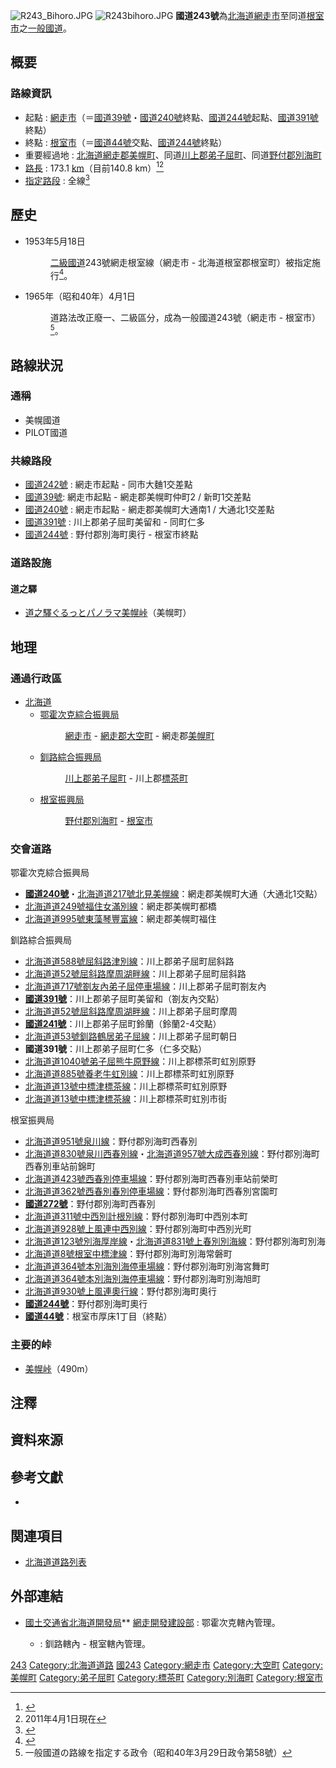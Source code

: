 {{Infobox road
|system            = [[一般國道|一般國道]]
|marker_image      = [[File:_Japanese_National_Route_Sign_0243.svg|100px]]
|highway_name      =國道243號
|length    	   = 173.1| length_notes=（全长）<br />140.8公里（目前）
|starting_terminus = [[北海道|北海道]][[網走市|網走市]]
|主要經過都市           = 北海道[[網走郡|網走郡]][[美幌町|美幌町]]、[[川上郡|川上郡]][[弟子屈町|弟子屈町]]
|ending_terminus   = 北海道[[根室市|根室市]]
|junction          =  [[File:Japanese_National_Route_Sign_0240.svg|24px]][[國道240號|國道240號]]<br />[[File:Japanese_National_Route_Sign_0391.svg|24px]][[國道391號|國道391號]]<br />[[File:Japanese_National_Route_Sign_0241.svg|24px]][[國道241號|國道241號]]<br />[[File:Japanese_National_Route_Sign_0272.svg|24px]][[國道272號|國道272號]]<br />[[File:Japanese_National_Route_Sign_0244.svg|24px]][[國道244號|國道244號]]<br />[[File:Japanese_National_Route_Sign_0044.svg|24px]][[國道44號|國道44號]]
}}
[[File:R243_Bihoro.JPG|thumb]]
[[File:R243bihoro.JPG|thumb]]
'''國道243號'''為[[北海道|北海道]][[網走市|網走市]]至同道[[根室市|根室市]]之[[一般國道|一般國道]]。

==概要==

=== 路線資訊 ===
* 起點 : [[網走市|網走市]]（＝[[國道39號|國道39號]]・[[國道240號|國道240號]]終點、[[國道244號|國道244號]]起點、[[國道391號|國道391號]]終點）
* 終點 : [[根室市|根室市]]（＝[[國道44號|國道44號]]交點、[[國道244號|國道244號]]終點）
* 重要經過地 : [[北海道|北海道]][[網走郡|網走郡]][[美幌町|美幌町]]、同道[[川上郡|川上郡]][[弟子屈町|弟子屈町]]、同道[[野付郡|野付郡]][[別海町|別海町]]
* [[路長|路長]] : 173.1 [[km|km]]（目前140.8 km）<ref>{{Cite web|format=PDF|url=http://www.mlit.go.jp/road/ir/ir-data/tokei-nen/2012/pdf/dgenkyou26.pdf|title=表26 一般國道の路線別、都道府県別道路現況|page=13|work=道路統計年報2012|publisher=[[國土交通省|國土交通省]][[道路局|道路局]]|accessdate=2013-08-10|deadurl=yes|archiveurl=https://web.archive.org/web/20130310090824/http://www.mlit.go.jp/road/ir/ir-data/tokei-nen/2012/pdf/dgenkyou26.pdf|archivedate=2013-03-10}}</ref><ref group="注釋">2011年4月1日現在</ref>
* [[指定路段|指定路段]] : 全線<ref>{{Cite web|url=http://law.e-gov.go.jp/htmldata/S33/S33SE164.html|title=一般國道の指定路段を指定する政令（昭和33年6月2日政令第164號）|work=法令データ提供システム|publisher=[[總務省|總務省]][[行政管理局|行政管理局]]|accessdate=2013-08-10|archive-url=https://web.archive.org/web/20080207065612/http://law.e-gov.go.jp/htmldata/S33/S33SE164.html|archive-date=2008-02-07|dead-url=yes}}</ref>

== 歷史 ==
* 1953年5月18日
*: [[二級國道|二級國道]]243號網走根室線（網走市 - 北海道根室郡根室町）被指定施行<ref>{{Wikisource-inline|二級國道の路線を指定する政令 (昭和二十八年)|二級國道の路線を指定する政令（昭和28年5月18日政令第96號）}}</ref>。
* 1965年（昭和40年）4月1日
*: 道路法改正廢一、二級區分，成為一般國道243號（網走市 - 根室市）<ref>一般國道の路線を指定する政令（昭和40年3月29日政令第58號）</ref>。

== 路線狀況 ==
=== 通稱 ===
* 美幌國道{{Sfn|昭文社|2006|pp=42 - 43}}
* PILOT國道{{Sfn|昭文社|2006|pp=36, 43}}

=== 共線路段 ===
* [[國道242號|國道242號]] : 網走市起點 - 同市大麯1交差點
* [[國道39號|國道39號]]: 網走市起點 - 網走郡美幌町仲町2 / 新町1交差點
* [[國道240號|國道240號]] : 網走市起點 - 網走郡美幌町大通南1 / 大通北1交差點
* [[國道391號|國道391號]] : 川上郡弟子屈町美留和 - 同町仁多
* [[國道244號|國道244號]] : 野付郡別海町奧行 - 根室市終點

=== 道路設施 ===
==== 道之驛 ====
* [[道之驛ぐるっとパノラマ美幌峠|道之驛ぐるっとパノラマ美幌峠]]（美幌町）

== 地理 ==
=== 通過行政區 ===
* [[北海道|北海道]]
** [[鄂霍次克綜合振興局|鄂霍次克綜合振興局]]
**: [[網走市|網走市]] - [[網走郡|網走郡]][[大空町|大空町]] - 網走郡[[美幌町|美幌町]]
** [[釧路綜合振興局|釧路綜合振興局]]
**: [[川上郡|川上郡]][[弟子屈町|弟子屈町]] - 川上郡[[標茶町|標茶町]]
** [[根室振興局|根室振興局]]
**: [[野付郡|野付郡]][[別海町|別海町]] - [[根室市|根室市]]

=== 交會道路 ===
; 鄂霍次克綜合振興局
<!--::省略國道39號、國道240號共線路段-->
* '''[[國道240號|國道240號]]'''・[[北海道道217號北見美幌線|北海道道217號北見美幌線]]：網走郡美幌町大通（大通北1交點）
* [[北海道道249號福住女滿別線|北海道道249號福住女滿別線]]：網走郡美幌町都橋
* [[北海道道995號東藻琴豐富線|北海道道995號東藻琴豐富線]]：網走郡美幌町福住
; 釧路綜合振興局
* [[北海道道588號屈斜路津別線|北海道道588號屈斜路津別線]]：川上郡弟子屈町屈斜路
* [[北海道道52號屈斜路摩周湖畔線|北海道道52號屈斜路摩周湖畔線]]：川上郡弟子屈町屈斜路
* [[北海道道717號劄友內弟子屈停車場線|北海道道717號劄友內弟子屈停車場線]]：川上郡弟子屈町劄友內
* '''[[國道391號|國道391號]]'''：川上郡弟子屈町美留和（劄友內交點）
* [[北海道道52號屈斜路摩周湖畔線|北海道道52號屈斜路摩周湖畔線]]：川上郡弟子屈町摩周
* '''[[國道241號|國道241號]]'''：川上郡弟子屈町鈴蘭（鈴蘭2-4交點）
* [[北海道道53號釧路鶴居弟子屈線|北海道道53號釧路鶴居弟子屈線]]：川上郡弟子屈町朝日
* '''國道391號'''：川上郡弟子屈町仁多（仁多交點）
* [[北海道道1040號弟子屈熊牛原野線|北海道道1040號弟子屈熊牛原野線]]：川上郡標茶町虹別原野
* [[北海道道885號養老牛虹別線|北海道道885號養老牛虹別線]]：川上郡標茶町虹別原野
* [[北海道道13號中標津標茶線|北海道道13號中標津標茶線]]：川上郡標茶町虹別原野
* [[北海道道13號中標津標茶線|北海道道13號中標津標茶線]]：川上郡標茶町虹別市街
; 根室振興局
* [[北海道道951號泉川線|北海道道951號泉川線]]：野付郡別海町西春別
* [[北海道道830號泉川西春別線|北海道道830號泉川西春別線]]・[[北海道道957號大成西春別線|北海道道957號大成西春別線]]：野付郡別海町西春別車站前錦町
* [[北海道道423號西春別停車場線|北海道道423號西春別停車場線]]：野付郡別海町西春別車站前榮町
* [[北海道道362號西春別春別停車場線|北海道道362號西春別春別停車場線]]：野付郡別海町西春別宮園町
* '''[[國道272號|國道272號]]'''：野付郡別海町西春別
* [[北海道道311號中西別計根別線|北海道道311號中西別計根別線]]：野付郡別海町中西別本町
* [[北海道道928號上風連中西別線|北海道道928號上風連中西別線]]：野付郡別海町中西別光町
* [[北海道道123號別海厚岸線|北海道道123號別海厚岸線]]・[[北海道道831號上春別別海線|北海道道831號上春別別海線]]：野付郡別海町別海
* [[北海道道8號根室中標津線|北海道道8號根室中標津線]]：野付郡別海町別海常磐町
* [[北海道道364號本別海別海停車場線|北海道道364號本別海別海停車場線]]：野付郡別海町別海宮舞町
* [[北海道道364號本別海別海停車場線|北海道道364號本別海別海停車場線]]：野付郡別海町別海旭町
* [[北海道道930號上風連奧行線|北海道道930號上風連奧行線]]：野付郡別海町奧行
* '''[[國道244號|國道244號]]'''：野付郡別海町奧行
* '''[[國道44號|國道44號]]'''：根室市厚床1丁目（終點）

=== 主要的峠 ===
* [[美幌峠|美幌峠]]（490m）



== 注釋 ==
{{Reflist|group=注釋}}

== 資料來源 ==
{{Reflist}}

== 參考文獻 ==
* {{Citation|author=昭文社|year=2006|title=ツーリングマップル 北海道|publisher=[[昭文社|昭文社]]|edition=2006年3版4刷|isbn=4-398-65571-9}}

== 関連項目 ==
* [[北海道道路列表|北海道道路列表]]
{{日本一般國道列表}}

== 外部連結 ==
* [http://www.hkd.mlit.go.jp 國土交通省北海道開發局]** [https://web.archive.org/web/20170527133857/http://www.ab.hkd.mlit.go.jp/ 網走開發建設部] : 鄂霍次克轄內管理。
** {{Wayback|url=http://www.hkd.mlit.go.jp/ |date=20170629175223 }} : 釧路轄內 - 根室轄內管理。


[[Category:日本國道|243]]
[[Category:北海道道路|Category:北海道道路]]
[[Category:北海道地方道路|國243]]
[[Category:網走市|Category:網走市]]
[[Category:大空町|Category:大空町]]
[[Category:美幌町|Category:美幌町]]
[[Category:弟子屈町|Category:弟子屈町]]
[[Category:標茶町|Category:標茶町]]
[[Category:別海町|Category:別海町]]
[[Category:根室市|Category:根室市]]